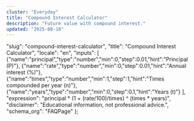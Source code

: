 ```yaml
---
cluster: "Everyday"
title: "Compound Interest Calculator"
description: "Future value with compound interest."
updated: "2025-08-18"
---
```



  "slug": "compound-interest-calculator",
  "title": "Compound Interest Calculator",
  "locale": "en",
  "inputs": [
    {"name":"principal","type":"number","min":0,"step":0.01,"hint":"Principal (P)"},
    {"name":"rate","type":"number","min":0,"step":0.01,"hint":"Annual interest (%)"},
    {"name":"times","type":"number","min":1,"step":1,"hint":"Times compounded per year (n)"},
    {"name":"years","type":"number","min":0,"step":0.1,"hint":"Years (t)"}
  ],
  "expression": "principal * (1 + (rate/100)/times) ^ (times * years)",
  "disclaimer": "Educational information, not professional advice.",
  "schema_org": "FAQPage"
};

<BaseLayout title={schema.title} description={schema.description}>
  <Calculator schema={schema} />
</BaseLayout>
